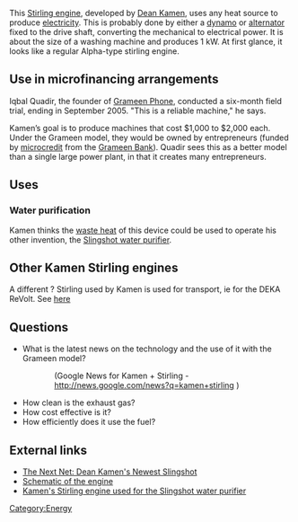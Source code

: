 This [[Stirling engine]], developed by [[Dean Kamen]]{{w|Dean Kamen}}, uses any heat source to produce [[electricity]]. This is probably done by either a [[dynamo]] or [[alternator]] fixed to the drive shaft, converting the mechanical to electrical power. It is about the size of a washing machine and produces 1 kW. At first glance, it looks like a regular Alpha-type stirling engine.

==Use in microfinancing arrangements==
Iqbal Quadir, the founder of [[Grameen Phone]]{{w|Grameen Phone}}, conducted a six-month field trial, ending in September 2005. "This is a reliable machine," he says.

Kamen’s goal is to produce machines that cost $1,000 to $2,000 each. Under the Grameen model, they would be owned by entrepreneurs (funded by [[microcredit]] from the [[Grameen Bank]]{{w|Grameen Bank}}). Quadir sees this as a better model than a single large power plant, in that it creates many entrepreneurs. 

==Uses==
===Water purification===
Kamen thinks the [[waste heat]] of this device could be used to operate his other invention, the [[Slingshot water purifier]].

==Other Kamen Stirling engines==
A different ? Stirling used by Kamen is used for transport, ie for the DEKA ReVolt. See [http://www.greencarcongress.com/2008/11/dean-kamen-unve.html here]

==Questions==
* What is the latest news on the technology and the use of it with the Grameen model?{{sp}}
::(Google News for Kamen + Stirling - http://news.google.com/news?q=kamen+stirling )
* How clean is the exhaust gas?{{sp}}
* How cost effective is it?{{sp}}
* How efficiently does it use the fuel?{{sp}}

==External links==
*[http://business2.blogs.com/business2blog/2006/02/dean_kamens_lat.html The Next Net: Dean Kamen's Newest Slingshot]
* [http://www.popsci.com/scitech/article/2009-05/army-one-mind?page=2 Schematic of the engine] 
* [http://www.dekaresearch.com/stirling.shtml Kamen's Stirling engine used for the Slingshot water purifier]

{{stub}}

[[Category:Energy]]
